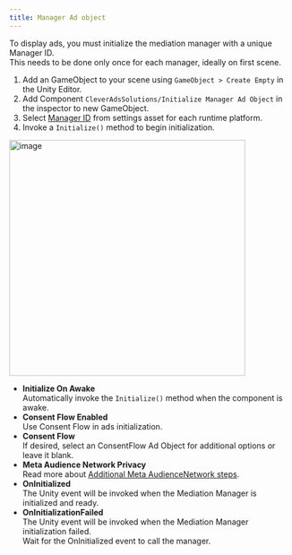 ```yaml
---
title: Manager Ad object
---
```


To display ads, you must initialize the mediation manager with a unique Manager ID.   
This needs to be done only once for each manager, ideally on first scene.  

1. Add an GameObject to your scene using `GameObject > Create Empty` in the Unity Editor.
2. Add Component `CleverAdsSolutions/Initialize Manager Ad Object` in the inspector to new GameObject.
3. Select [Manager ID](Unity/Configuring-SDK#manager-ids) from settings asset for each runtime platform.  
4. Invoke a `Initialize()` method to begin initialization.

<Image width="421" alt="image" src="/assets/unity/Manager-Ad-object-1.png" />

- **Initialize On Awake**  
Automatically invoke the `Initialize()` method when the component is awake.
 - **Consent Flow Enabled**  
 Use Consent Flow in ads initialization.
  - **Consent Flow**  
   If desired, select an ConsentFlow Ad Object for additional options or leave it blank.
- **Meta Audience Network Privacy**  
Read more about [Additional Meta AudienceNetwork steps](Unity/Additional-Meta-AudienceNetwork-steps).
- **OnInitialized**  
The Unity event will be invoked when the Mediation Manager is initialized and ready.
- **OnInitializationFailed**  
The Unity event will be invoked when the Mediation Manager initialization failed.  
Wait for the OnInitialized event to call the manager.
